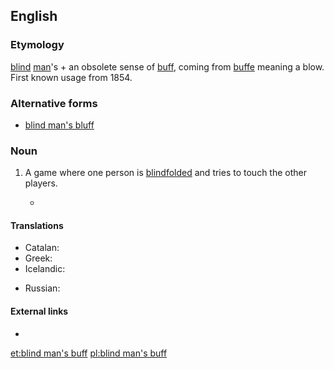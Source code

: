 ==English==
{{wikipedia|Blind man's buff}}

===Etymology===
[[blind]] [[man]]'s + an obsolete sense of [[buff]], coming from {{etyl|fro}} [[buffe]] meaning a blow. First known usage from 1854.

===Alternative forms===
* {{qualifier|US}} [[blind man's bluff]]

===Noun===
{{en-noun|-|sg=[[blind]] [[man]][['s|’s]] [[buff]]}}

# {{British|games}} A game where one person is [[blindfolded]] and tries to touch the other players.
#* {{R:BBS}}

====Translations====
{{trans-top|game}}
* Catalan: {{t-|ca|gallina cega|f}}
* Greek: {{t+|el|τυφλόμυγα|f|tr=tyflómyga}}
* Icelandic: {{t-|is|skollaleikur|m}}
{{trans-mid}}
* Russian: {{t+|ru|жмурки|f|p|sc=Cyrl|alt=жму́рки|tr=žmúrki}}
{{trans-bottom}}

====External links====
* {{pedialite|Blind man's bluff (game)}}

[[et:blind man's buff]]
[[pl:blind man's buff]]